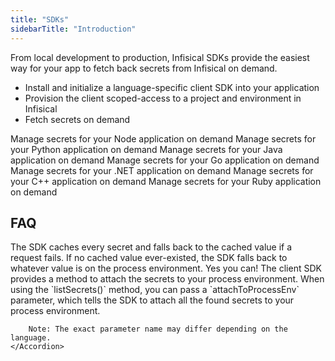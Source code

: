 ```yaml
---
title: "SDKs"
sidebarTitle: "Introduction"
---
```


From local development to production, Infisical SDKs provide the easiest way for your app to fetch back secrets from Infisical on demand.

-   Install and initialize a language-specific client SDK into your application
-   Provision the client scoped-access to a project and environment in Infisical
-   Fetch secrets on demand

<CardGroup cols={2}>
    <Card title="Node.js" href="https://github.com/Infisical/node-sdk-v2?tab=readme-ov-file#infisical-nodejs-sdk" icon="node" color="#68a063">
      Manage secrets for your Node application on demand
    </Card>
    <Card href="https://github.com/Infisical/python-sdk-official?tab=readme-ov-file#infisical-python-sdk" title="Python" icon="python" color="#4c8abe">
      Manage secrets for your Python application on demand
    </Card>
    <Card href="https://github.com/Infisical/java-sdk?tab=readme-ov-file#infisical-java-sdk" title="Java" icon="java" color="#e41f23">
      Manage secrets for your Java application on demand
    </Card>
    <Card href="/sdks/languages/go" title="Go" icon="golang" color="#367B99">
      Manage secrets for your Go application on demand
    </Card>
    <Card href="https://github.com/Infisical/infisical-dotnet-sdk?tab=readme-ov-file#infisical-net-sdk" title=".NET" icon="bars" color="#368833">
      Manage secrets for your .NET application on demand
    </Card>
    <Card href="https://github.com/Infisical/infisical-cpp-sdk/?tab=readme-ov-file#infisical-c-sdk" title="C++" icon="c" color="#b00dd1">
      Manage secrets for your C++ application on demand
    </Card>
    <Card href="/sdks/languages/ruby" title="Ruby" icon="diamond" color="#367B99">
      Manage secrets for your Ruby application on demand
    </Card>
</CardGroup>

## FAQ

<AccordionGroup>
    <Accordion title="What if a request for a secret fails?">
        The SDK caches every secret and falls back to the cached value if a request fails. If no cached
        value ever-existed, the SDK falls back to whatever value is on the process environment.
    </Accordion>
    <Accordion title="Can I attach the environment variables to my process environment?">
        Yes you can! The client SDK provides a method to attach the secrets to your process environment. When using the `listSecrets()` method, you
        can pass a `attachToProcessEnv` parameter, which tells the SDK to attach all the found secrets to your process environment.
        
        Note: The exact parameter name may differ depending on the language.
    </Accordion>
</AccordionGroup>
